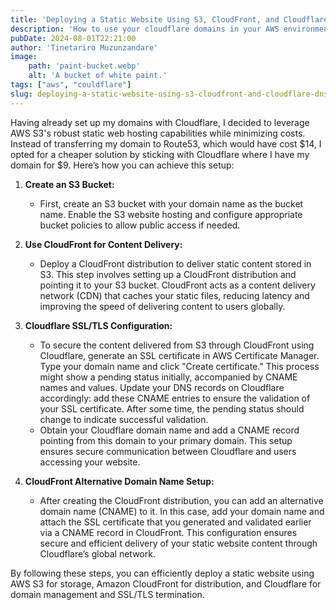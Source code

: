 ```yaml
---
title: 'Deploying a Static Website Using S3, CloudFront, and Cloudflare DNS'
description: 'How to use your cloudflare domains in your AWS environment'
pubDate: 2024-08-01T22:21:00
author: 'Tinetariro Muzunzandare'
image:
    path: 'paint-bucket.webp'
    alt: 'A bucket of white paint.'
tags: ["aws", "couldflare"]
slug: deploying-a-static-website-using-s3-cloudfront-and-cloudflare-dns
---
```


Having already set up my domains with Cloudflare, I decided to leverage AWS S3's robust static web hosting capabilities while minimizing costs. Instead of transferring my domain to Route53, which would have cost $14, I opted for a cheaper solution by sticking with Cloudflare where I have my domain for $9. Here’s how you can achieve this setup:

1. **Create an S3 Bucket:**
   - First, create an S3 bucket with your domain name as the bucket name. Enable the S3 website hosting and configure appropriate bucket policies to allow public access if needed.

2. **Use CloudFront for Content Delivery:**
   - Deploy a CloudFront distribution to deliver static content stored in S3. This step involves setting up a CloudFront distribution and pointing it to your S3 bucket. CloudFront acts as a content delivery network (CDN) that caches your static files, reducing latency and improving the speed of delivering content to users globally.

3. **Cloudflare SSL/TLS Configuration:**
   - To secure the content delivered from S3 through CloudFront using Cloudflare, generate an SSL certificate in AWS Certificate Manager. Type your domain name and click "Create certificate." This process might show a pending status initially, accompanied by CNAME names and values. Update your DNS records on Cloudflare accordingly: add these CNAME entries to ensure the validation of your SSL certificate. After some time, the pending status should change to indicate successful validation.
   - Obtain your Cloudflare domain name and add a CNAME record pointing from this domain to your primary domain. This setup ensures secure communication between Cloudflare and users accessing your website.

4. **CloudFront Alternative Domain Name Setup:**
   - After creating the CloudFront distribution, you can add an alternative domain name (CNAME) to it. In this case, add your domain name and attach the SSL certificate that you generated and validated earlier via a CNAME record in CloudFront. This configuration ensures secure and efficient delivery of your static website content through Cloudflare’s global network.

By following these steps, you can efficiently deploy a static website using AWS S3 for storage, Amazon CloudFront for distribution, and Cloudflare for domain management and SSL/TLS termination.